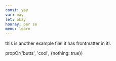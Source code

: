 ```yaml
---
const: yay
var: nay
let: okay
hooray: per se
menu: learn
---
```


this is another example file! it has frontmatter in it!.


propOr('butts', 'cool', {nothing: true})
